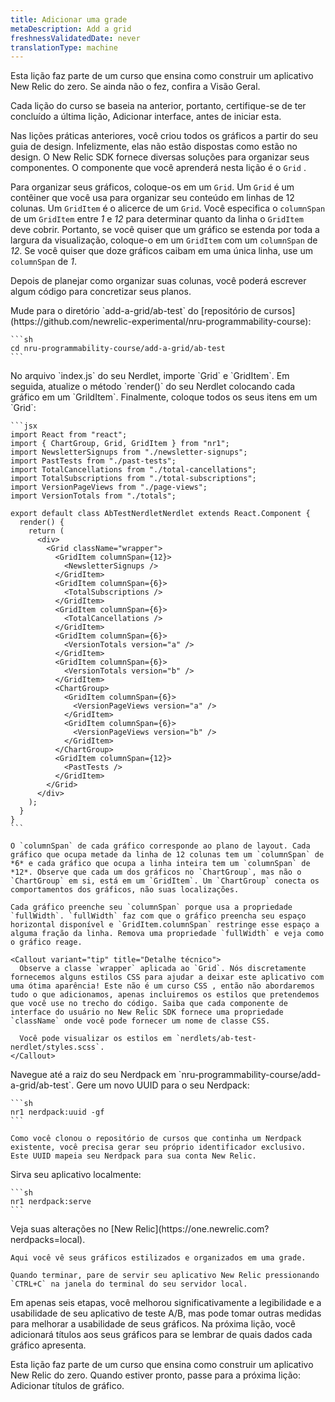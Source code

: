 ```yaml
---
title: Adicionar uma grade
metaDescription: Add a grid
freshnessValidatedDate: never
translationType: machine
---
```


<Callout variant="tip">
  Esta lição faz parte de um curso que ensina como construir um aplicativo New Relic do zero. Se ainda não o fez, confira a Visão Geral.

  Cada lição do curso se baseia na anterior, portanto, certifique-se de ter concluído a última lição, Adicionar interface, antes de iniciar esta.
</Callout>

Nas lições práticas anteriores, você criou todos os gráficos a partir do seu guia de design. Infelizmente, elas não estão dispostas como estão no design. O New Relic SDK fornece diversas soluções para organizar seus componentes. O componente que você aprenderá nesta lição é o `Grid` .

Para organizar seus gráficos, coloque-os em um `Grid`. Um `Grid` é um contêiner que você usa para organizar seu conteúdo em linhas de 12 colunas. Um `GridItem` é o alicerce de um `Grid`. Você especifica o `columnSpan` de um `GridItem` entre *1* e *12* para determinar quanto da linha o `GridItem` deve cobrir. Portanto, se você quiser que um gráfico se estenda por toda a largura da visualização, coloque-o em um `GridItem` com um `columnSpan` de *12*. Se você quiser que doze gráficos caibam em uma única linha, use um `columnSpan` de *1*.

Depois de planejar como organizar suas colunas, você poderá escrever algum código para concretizar seus planos.

<Steps>
  <Step>
    Mude para o diretório `add-a-grid/ab-test` do [repositório de cursos](https://github.com/newrelic-experimental/nru-programmability-course):

    ```sh
    cd nru-programmability-course/add-a-grid/ab-test
    ```
  </Step>

  <Step>
    No arquivo `index.js` do seu Nerdlet, importe `Grid` e `GridItem`. Em seguida, atualize o método `render()` do seu Nerdlet colocando cada gráfico em um `GrildItem`. Finalmente, coloque todos os seus itens em um `Grid`:

    ```jsx
    import React from "react";
    import { ChartGroup, Grid, GridItem } from "nr1";
    import NewsletterSignups from "./newsletter-signups";
    import PastTests from "./past-tests";
    import TotalCancellations from "./total-cancellations";
    import TotalSubscriptions from "./total-subscriptions";
    import VersionPageViews from "./page-views";
    import VersionTotals from "./totals";

    export default class AbTestNerdletNerdlet extends React.Component {
      render() {
        return (
          <div>
            <Grid className="wrapper">
              <GridItem columnSpan={12}>
                <NewsletterSignups />
              </GridItem>
              <GridItem columnSpan={6}>
                <TotalSubscriptions />
              </GridItem>
              <GridItem columnSpan={6}>
                <TotalCancellations />
              </GridItem>
              <GridItem columnSpan={6}>
                <VersionTotals version="a" />
              </GridItem>
              <GridItem columnSpan={6}>
                <VersionTotals version="b" />
              </GridItem>
              <ChartGroup>
                <GridItem columnSpan={6}>
                  <VersionPageViews version="a" />
                </GridItem>
                <GridItem columnSpan={6}>
                  <VersionPageViews version="b" />
                </GridItem>
              </ChartGroup>
              <GridItem columnSpan={12}>
                <PastTests />
              </GridItem>
            </Grid>
          </div>
        );
      }
    }
    ```

    O `columnSpan` de cada gráfico corresponde ao plano de layout. Cada gráfico que ocupa metade da linha de 12 colunas tem um `columnSpan` de *6* e cada gráfico que ocupa a linha inteira tem um `columnSpan` de *12*. Observe que cada um dos gráficos no `ChartGroup`, mas não o `ChartGroup` em si, está em um `GridItem`. Um `ChartGroup` conecta os comportamentos dos gráficos, não suas localizações.

    Cada gráfico preenche seu `columnSpan` porque usa a propriedade `fullWidth`. `fullWidth` faz com que o gráfico preencha seu espaço horizontal disponível e `GridItem.columnSpan` restringe esse espaço a alguma fração da linha. Remova uma propriedade `fullWidth` e veja como o gráfico reage.

    <Callout variant="tip" title="Detalhe técnico">
      Observe a classe `wrapper` aplicada ao `Grid`. Nós discretamente fornecemos alguns estilos CSS para ajudar a deixar este aplicativo com uma ótima aparência! Este não é um curso CSS , então não abordaremos tudo o que adicionamos, apenas incluiremos os estilos que pretendemos que você use no trecho do código. Saiba que cada componente de interface do usuário no New Relic SDK fornece uma propriedade `className` onde você pode fornecer um nome de classe CSS.

      Você pode visualizar os estilos em `nerdlets/ab-test-nerdlet/styles.scss`.
    </Callout>
  </Step>

  <Step>
    Navegue até a raiz do seu Nerdpack em `nru-programmability-course/add-a-grid/ab-test`.
  </Step>

  <Step>
    Gere um novo UUID para o seu Nerdpack:

    ```sh
    nr1 nerdpack:uuid -gf
    ```

    Como você clonou o repositório de cursos que continha um Nerdpack existente, você precisa gerar seu próprio identificador exclusivo. Este UUID mapeia seu Nerdpack para sua conta New Relic.
  </Step>

  <Step>
    Sirva seu aplicativo localmente:

    ```sh
    nr1 nerdpack:serve
    ```
  </Step>

  <Step>
    Veja suas alterações no [New Relic](https://one.newrelic.com?nerdpacks=local).

    Aqui você vê seus gráficos estilizados e organizados em uma grade.

    Quando terminar, pare de servir seu aplicativo New Relic pressionando `CTRL+C` na janela do terminal do seu servidor local.
  </Step>
</Steps>

Em apenas seis etapas, você melhorou significativamente a legibilidade e a usabilidade de seu aplicativo de teste A/B, mas pode tomar outras medidas para melhorar a usabilidade de seus gráficos. Na próxima lição, você adicionará títulos aos seus gráficos para se lembrar de quais dados cada gráfico apresenta.

<Callout variant="course">
  Esta lição faz parte de um curso que ensina como construir um aplicativo New Relic do zero. Quando estiver pronto, passe para a próxima lição: Adicionar títulos de gráfico.
</Callout>